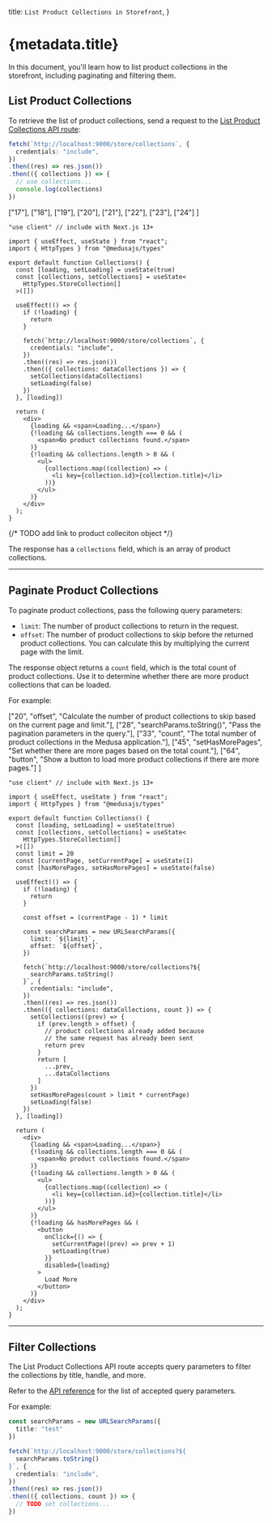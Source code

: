 
  title: `List Product Collections in Storefront`,
}

# {metadata.title}

In this document, you'll learn how to list product collections in the storefront, including paginating and filtering them.

## List Product Collections

To retrieve the list of product collections, send a request to the [List Product Collections API route](!api!/store#collections_getcollections):

<CodeTabs group="store-request">
  <CodeTab label="Fetch API" value="fetch">

  ```ts
  fetch(`http://localhost:9000/store/collections`, {
    credentials: "include",
  })
  .then((res) => res.json())
  .then(({ collections }) => {
    // use collections...
    console.log(collections)
  })
  ```

  </CodeTab>
  <CodeTab label="React" value="react">

  ["17"], ["18"], ["19"], ["20"],
  ["21"], ["22"], ["23"], ["24"]
]

  ```tsx highlights={highlights}
  "use client" // include with Next.js 13+

  import { useEffect, useState } from "react";
  import { HttpTypes } from "@medusajs/types"

  export default function Collections() {
    const [loading, setLoading] = useState(true)
    const [collections, setCollections] = useState<
      HttpTypes.StoreCollection[]
    >([])

    useEffect(() => {
      if (!loading) {
        return 
      }

      fetch(`http://localhost:9000/store/collections`, {
        credentials: "include",
      })
      .then((res) => res.json())
      .then(({ collections: dataCollections }) => {
        setCollections(dataCollections)
        setLoading(false)
      })
    }, [loading])

    return (
      <div>
        {loading && <span>Loading...</span>}
        {!loading && collections.length === 0 && (
          <span>No product collections found.</span>
        )}
        {!loading && collections.length > 0 && (
          <ul>
            {collections.map((collection) => (
              <li key={collection.id}>{collection.title}</li>
            ))}
          </ul>
        )}
      </div>
    );
  }
  ```

  </CodeTab>
</CodeTabs>

{/* TODO add link to product colleciton object */}

The response has a `collections` field, which is an array of product collections.

---

## Paginate Product Collections

To paginate product collections, pass the following query parameters:

- `limit`: The number of product collections to return in the request.
- `offset`: The number of product collections to skip before the returned product collections. You can calculate this by multiplying the current page with the limit.

The response object returns a `count` field, which is the total count of product collections. Use it to determine whether there are more product collections that can be loaded.

For example:

  ["20", "offset", "Calculate the number of product collections to skip based on the current page and limit."],
  ["28", "searchParams.toString()", "Pass the pagination parameters in the query."], 
  ["33", "count", "The total number of product collections in the Medusa application."],
  ["45", "setHasMorePages", "Set whether there are more pages based on the total count."],
  ["64", "button", "Show a button to load more product collections if there are more pages."]
]

```tsx highlights={paginateHighlights}
"use client" // include with Next.js 13+

import { useEffect, useState } from "react";
import { HttpTypes } from "@medusajs/types"

export default function Collections() {
  const [loading, setLoading] = useState(true)
  const [collections, setCollections] = useState<
    HttpTypes.StoreCollection[]
  >([])
  const limit = 20
  const [currentPage, setCurrentPage] = useState(1)
  const [hasMorePages, setHasMorePages] = useState(false)

  useEffect(() => {
    if (!loading) {
      return 
    }

    const offset = (currentPage - 1) * limit

    const searchParams = new URLSearchParams({
      limit: `${limit}`,
      offset: `${offset}`,
    })

    fetch(`http://localhost:9000/store/collections?${
      searchParams.toString()
    }`, {
      credentials: "include",
    })
    .then((res) => res.json())
    .then(({ collections: dataCollections, count }) => {
      setCollections((prev) => {
        if (prev.length > offset) {
          // product collections already added because 
          // the same request has already been sent
          return prev
        }
        return [
          ...prev,
          ...dataCollections
        ]
      })
      setHasMorePages(count > limit * currentPage)
      setLoading(false)
    })
  }, [loading])

  return (
    <div>
      {loading && <span>Loading...</span>}
      {!loading && collections.length === 0 && (
        <span>No product collections found.</span>
      )}
      {!loading && collections.length > 0 && (
        <ul>
          {collections.map((collection) => (
            <li key={collection.id}>{collection.title}</li>
          ))}
        </ul>
      )}
      {!loading && hasMorePages && (
        <button 
          onClick={() => {
            setCurrentPage((prev) => prev + 1)
            setLoading(true)
          }}
          disabled={loading}
        >
          Load More
        </button>
      )}
    </div>
  );
}
```

---

## Filter Collections

The List Product Collections API route accepts query parameters to filter the collections by title, handle, and more.

Refer to the [API reference](!api!/store#collections_getcollections) for the list of accepted query parameters.

For example:

```ts
const searchParams = new URLSearchParams({
  title: "test"
})

fetch(`http://localhost:9000/store/collections?${
  searchParams.toString()
}`, {
  credentials: "include",
})
.then((res) => res.json())
.then(({ collections, count }) => {
  // TODO set collections...
})
```
